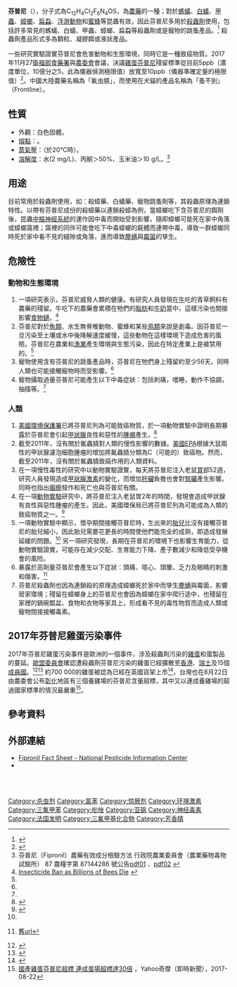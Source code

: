 {{NoteTA|G1=Science}}
{{distinguish|芬太尼}}
{{medical}}
{{chembox
| Verifiedfields = changed
| verifiedrevid = 407490711
|   Name = 芬普尼 Fipronil
|   ImageFile1 = (±)-Fipronil enantiomers structural formulae.png
|   imagename1 = 1 : 1 mixture (racemate)
|   ImageFile2 = Fipronil-3D-sticks.png
|   imagename2 = 1 : 1 mixture (racemate)
|   ImageName = Fipronil
|   IUPACName = (''RS'')-5-amino-1-[2,6-dichloro-4-(trifluoromethyl)phenyl]-4-<br />(trifluoromethylsulfinyl)-1H-pyrazole-3-carbonitrile<br/>(RS)-5-氨基-1-(2,6-二氯-4-三氟甲基苯基)-4-三氟甲基亚磺酰基吡唑-3-腈
|   OtherNames = Fipronil<br />Fluocyanobenpyrazole<br />Termidor<BR>氟虫腈
| Section1 = {{Chembox Identifiers
|   ChemSpiderID_Ref = {{chemspidercite|correct|chemspider}}
| ChemSpiderID = 3235
| UNII_Ref = {{fdacite|correct|FDA}}
| UNII = QGH063955F
| KEGG_Ref = {{keggcite|changed|kegg}}
| KEGG = D01042
| InChI = 1/C12H4Cl2F6N4OS/c13-5-1-4(11(15,16)17)2-6(14)8(5)24-10(22)9(7(3-21)23-24)26(25)12(18,19)20/h1-2H,22H2
| InChIKey = ZOCSXAVNDGMNBV-UHFFFAOYAP
| ChEMBL_Ref = {{ebicite|correct|EBI}}
| ChEMBL = 101326
| StdInChI_Ref = {{stdinchicite|correct|chemspider}}
| StdInChI = 1S/C12H4Cl2F6N4OS/c13-5-1-4(11(15,16)17)2-6(14)8(5)24-10(22)9(7(3-21)23-24)26(25)12(18,19)20/h1-2H,22H2
| StdInChIKey_Ref = {{stdinchicite|correct|chemspider}}
| StdInChIKey = ZOCSXAVNDGMNBV-UHFFFAOYSA-N
| CASNo_Ref = {{cascite|correct|CAS}}
| CASNo = 120068-37-3
|   PubChem = 3352
|   ATCvet = yes
|   ATCCode_prefix = P53
|   ATCCode_suffix = AX15
|   SMILES = FC(F)(F)S(=O)c2c(C#N)nn(c1c(Cl)cc(cc1Cl)C(F)(F)F)c2N
}}
| Section2 = {{Chembox Properties
|   Formula = C<sub>12</sub>H<sub>4</sub>Cl<sub>2</sub>F<sub>6</sub>N<sub>4</sub>OS
|   MolarMass = 437.15
|   Density = 1.477-1.626 g/cm³
|   MeltingPt = 200.5°C
  }}
}}
'''芬普尼'''（{{lang-la|fipronil}}），分子式為C<sub>12</sub>H<sub>4</sub>Cl<sub>2</sub>F<sub>6</sub>N<sub>4</sub>OS，為[[農藥|農藥]]的一種；對於[[螞蟻|螞蟻]]、[[白蟻|白蟻]]、[[甲蟲|甲蟲]]、[[蟑螂|蟑螂]]、[[扁蝨|扁蝨]]、[[浮游動物|浮游動物]]和[[蜜蜂|蜜蜂]]等昆蟲有效，因此芬普尼多用於[[殺蟲劑|殺蟲劑]]使用，包括許多常見的螞蟻、白蟻、甲蟲、蟑螂、扁蝨等殺蟲劑或是寵物的跳蚤產品。<ref name="know">{{Cite web |url=http://bugss.com/what-should-consumers-know-about-termidor-aka-fipronil.html |title=What should consumers know about Termidor aka fipronil |accessdate=2011-06-28 |archive-date=2018-12-21 |archive-url=https://web.archive.org/web/20181221182459/http://bugss.com/what-should-consumers-know-about-termidor-aka-fipronil.html |dead-url=yes }}</ref> 殺蟲劑產品形式多為顆粒、凝膠餌或液狀產品。

一些研究實驗證實芬普尼會危害動物和生態環境，同時它是一種致癌物質。2017年11月27[[衛福部|衛福部]][[食藥署|食藥署]]與[[農委會|農委會]]會議，決議[[雞蛋|雞蛋]][[芬普尼|芬普尼]]殘留標準從目前5ppb（濃度單位，10億分之5，此為儀器偵測極限值）放寬至10ppb（儀器準確定量的極限值）<ref>{{Cite web|url=https://tw.news.appledaily.com/headline/daily/20171128/37858211|title=翻盤 芬普尼蛋放寬為10ppb|accessdate=2017-11-28|archive-date=2017-11-28|archive-url=https://web.archive.org/web/20171128064407/https://tw.news.appledaily.com/headline/daily/20171128/37858211/|dead-url=no}}</ref>。中國大陸農藥名稱為「氟虫腈」，而使用在犬貓的產品名稱為「蚤不到」（Frontline）。

==性質==
*外觀：白色固體。
*[[熔點|熔點]]：{{convert|200|-|201|C}}。
*[[蒸氣壓|蒸氣壓]]：{{convert|370|nPa|abbr=on}}（於20℃時）。
*[[溶解度|溶解度]]：水(2 mg/L)、丙酮＞50%、玉米油＞10 g/L。<ref>芬普尼（Fipronil）農藥有效成分檢驗方法 行政院農業委員會（農業藥物毒物試驗所） 87 農糧字第 87144286 號公告[http://www.tactri.gov.tw/wSite/htdocs/intro/pcd/pcdfile/Cate/book02/080.pdf pdf01] {{Wayback|url=http://www.tactri.gov.tw/wSite/htdocs/intro/pcd/pcdfile/Cate/book02/080.pdf |date=20151123045049 }}、[http://www.tactri.gov.tw/wSite/htdocs/intro/pcd/pcdfile/Cate/book09/108.pdf pdf02] {{Wayback|url=http://www.tactri.gov.tw/wSite/htdocs/intro/pcd/pcdfile/Cate/book09/108.pdf |date=20150501023445 }}</ref>

==用途==
目前常用於殺蟲劑使用，如：殺蟑藥、白蟻藥、寵物跳蚤劑等，其殺蟲原理為連鎖特性。以帶有芬普尼成份的殺蟑藥以連鎖殺蟑為例，當蟑螂吃下含芬普尼的餌劑後，昆蟲[[中樞神經系統|中樞神經系統]]的運作因中毒而開始受到影響，隨即蟑螂可能死在家中角落或蟑螂窩裡；窩裡的同伴可能會吃下中毒蟑螂的屍體而連帶中毒，導致一群蟑螂同時死於家中看不見的縫隙或角落，進而導致[[塵螨|塵螨]]與[[霉菌|霉菌]]的孳生。

==危險性==
===動物和生態環境===
#一項研究表示，芬普尼威脅人類的健康。有研究人員發現在[[牛|牛]]吃的青草飼料有農藥的殘留。牛吃下的農藥會累積在牠們的[[脂肪|脂肪]]和[[牛奶|牛奶]]當中，這樣污染也間接影響[[食物鏈|食物鏈]]。<ref>[http://www.mindfully.org/Pesticide/2004/Fipronil-Kills-Bees4mar04.htm Insecticide Ban as Billions of Bees Die] {{webarchive|url=https://web.archive.org/web/20110405024652/http://www.mindfully.org/Pesticide/2004/Fipronil-Kills-Bees4mar04.htm |date=2011-04-05 }}</ref>
#芬普尼對於[[魚類|魚類]]、水生無脊椎動物、蜜蜂和某些[[鳥類|鳥類]]來說是劇毒。因芬普尼一旦污染至土壤或水中後降解速度緩慢，這些動物在這樣環境下造成危害的風險。芬普尼在農業和[[漁業|漁業]]產生環境與生態污染，因此在特定產業上是被禁用的。<ref name="know"/>
#寵物使用含有芬普尼的跳蚤產品時，芬普尼在牠們身上殘留約至少56天，同時人類也可能接觸寵物時而受影響。<ref name="bee"/>
#寵物攝取過量芬普尼可能產生以下中毒症狀：包括刺痛，嗜睡，動作不協調，抽搐等。<ref name="bee"/>

===人類===
#[[美國環境保護署|美國環境保護署]]已將芬普尼列為可能致癌物質，於一項動物實驗中證明長期暴露於芬普尼會引起[[甲狀腺|甲狀腺]]良性和惡性的[[甲狀腺腫瘤|腫瘤]]產生。<ref>{{Cite web |url=http://www.fluoridealert.org/pesticides/fr.fipronil.htm |title=Fipronil |accessdate=2011-06-28 |archive-date=2008-12-02 |archive-url=https://web.archive.org/web/20081202122500/http://www.fluoridealert.org/pesticides/fr.fipronil.htm |dead-url=no }}</ref>
#截至2011年，沒有關於氟蟲腈對人類的慢性影響的數據。[[美国国家环境保护局|美國EPA]]根據大鼠兩性的甲狀腺濾泡細胞腫瘤的增加將氟蟲腈分類為C（可能的）致癌物。然而，截至2011年，沒有關於氟蟲腈致癌作用的人類資料。
#在一項慢性毒性的研究中以動物實驗證實，每天將芬普尼注入老鼠[[胃|胃]]部52週，研究人員發現造成[[甲狀腺激素|甲狀腺激素]]的變化，而增加[[肝臟|肝臟]]負擔也會對[[腎臟|腎臟]]產生影響。同時也指出[[癲癇|癲癇]]發作和死亡也與芬普尼有關。
#在一項[[動物實驗|動物實驗]]研究中，將芬普尼注入老鼠胃2年的時間，發現會造成甲狀腺有良性與惡性腫瘤的產生。因此，美國環保局已將芬普尼列為可能成為人類的致癌物質之一。<ref name="Firpronil">{{Cite web |url=http://toxipedia.org/display/toxipedia/Fipronil |title=Fipronil |accessdate=2011-06-28 |archive-date=2011-05-30 |archive-url=https://web.archive.org/web/20110530031351/http://toxipedia.org/display/toxipedia/Fipronil |dead-url=yes }}</ref>
#一項動物實驗中顯示，懷孕期間接觸芬普尼時，生出來的[[胎兒|胎兒]]比沒有接觸芬普尼的胎兒細小，因此胎兒需要花更長的時間使他們能完全的成熟，即造成發展延緩的問題。<ref name="bee"/> 另一項研究發現，長期在芬普尼的環境下也影響生育能力，從動物實驗證實，可能存在減少交配、生育能力下降、產子數減少和降低受孕機會的風险。
#暴露於高劑量芬普尼會產生以下症狀：頭痛、噁心、頭暈、乏力及眼睛的刺激和傷害。<ref name="bee">{{cite web|url=https://www.sott.net/article/204199-Mystery-problem-again-hits-bee-colonies|title=Mystery problem again hits bee colonies|author1=Robert Rodriguez|author2=Fresno Bee|date=2010-03-06|accessdate=2011-06-28|archive-date=2017-08-13|archive-url=https://web.archive.org/web/20170813223712/https://www.sott.net/article/204199-Mystery-problem-again-hits-bee-colonies|dead-url=no}}[http://wwww.sott.net/articles/show/204199-Mystery-problem-again-hits-bee-colonies 舊url]{{dead link|date=2018年4月 |bot=InternetArchiveBot |fix-attempted=yes }}</ref>
#芬普尼殺蟲劑也因為連鎖殺的原理造成蟑螂死於家中而孳生[[塵螨|塵螨]]與霉菌，影響居家環境；殘留在蟑螂身上的芬普尼也會因為蟑螂在家中爬行途中，也殘留在家裡的鍋碗瓢盆、食物和衣物等家具上，形成看不見的毒性物質而造成人類或寵物間接接觸毒素。

== 2017年芬普尼雞蛋污染事件 ==
{{main article|2017年芬普尼雞蛋污染事件}}
2017年芬普尼雞蛋污染事件是歐洲的一個事件，涉及殺蟲劑污染的[[雞蛋|雞蛋]]和蛋製品的蔓延。[[歐盟執委會|歐盟委員會]]確認遭殺蟲劑芬普尼污染的雞蛋已經擴散至[[香港|香港]]、[[瑞士|瑞士]]及15個[[欧洲联盟成员国|成員國]]。<ref>{{Cite news|url=http://www.bbc.com/news/world-europe-40896899|title=Eggs containing fipronil found in 15 EU countries and Hong Kong|date=2017-08-11|work=BBC News|access-date=2017-08-11|language=en-GB|archive-date=2017-08-11|archive-url=https://web.archive.org/web/20170811202143/http://www.bbc.com/news/world-europe-40896899|dead-url=no}}</ref><ref>{{Cite news|url=http://abcnews.go.com/Health/wireStory/danes-imported-20-tons-eggs-tainted-scandal-49152254|title=EU: 17 nations get tainted eggs, products in growing scandal|last=News|first=ABC|work=ABC News|access-date=2017-08-11|language=en|deadurl=yes|archiveurl=https://web.archive.org/web/20170811130403/http://abcnews.go.com/Health/wireStory/danes-imported-20-tons-eggs-tainted-scandal-49152254|archivedate=2017-08-11}}</ref> 約700 000的雞蛋被認為已經在英國貨架上市<ref>{{cite web|url=https://www.theguardian.com/world/2017/aug/11/tainted-eggs-found-in-hong-kong-switzerland-and-15-eu-countries|title=Egg contamination scandal widens as 15 EU states, Switzerland and Hong Kong affected|last=Boffey|first=Daniel|date=11 August 2017|publisher=The Guardian|accessdate=11 August 2017|archive-date=2017-08-11|archive-url=https://web.archive.org/web/20170811223619/https://www.theguardian.com/world/2017/aug/11/tainted-eggs-found-in-hong-kong-switzerland-and-15-eu-countries|dead-url=no}}</ref>，台灣也在8月22日由農委會公布[[彰化縣|彰化]]地區有三個養雞場的芬普尼含量超標，其中又以連成養雞場的超過國家標準的情況最嚴重<ref>[https://tw.news.yahoo.com/%E5%9C%8B%E7%94%A2%E9%9B%9E%E8%9B%8B%E8%8A%AC%E6%99%AE%E5%B0%BC%E8%B6%85%E6%A8%99-%E9%80%A3%E6%88%90%E8%9B%8B%E5%A0%B4%E8%B6%85%E6%A8%99%E9%81%9430%E5%80%8D-022937267.html 國產雞蛋芬普尼超標 連成蛋場超標達30倍] {{Wayback|url=https://tw.news.yahoo.com/%E5%9C%8B%E7%94%A2%E9%9B%9E%E8%9B%8B%E8%8A%AC%E6%99%AE%E5%B0%BC%E8%B6%85%E6%A8%99-%E9%80%A3%E6%88%90%E8%9B%8B%E5%A0%B4%E8%B6%85%E6%A8%99%E9%81%9430%E5%80%8D-022937267.html |date=20170822133510 }}，Yahoo奇摩（即時新聞），2017-08-22</ref>。

==參考資料==
{{Reflist|2}}

==外部連結==
{{Commons category}}
*[http://npic.orst.edu/factsheets/fiptech.pdf Fipronil Fact Sheet - National Pesticide Information Center] {{Wayback|url=http://npic.orst.edu/factsheets/fiptech.pdf |date=20150616034148 }}
* {{PPDB|316}}

{{杀虫剂}}
{{tsl|en|Template:GABAergics}}<br>
{{tsl|en|Template:Neurotoxins}}<br>
{{tsl|en|Template:Convulsants}}

[[Category:杀虫剂|Category:杀虫剂]]
[[Category:氯苯|Category:氯苯]]
[[Category:惊厥剂|Category:惊厥剂]]
[[Category:环境激素|Category:环境激素]]
[[Category:三氟甲苯|Category:三氟甲苯]]
[[Category:吡唑|Category:吡唑]]
[[Category:亚砜|Category:亚砜]]
[[Category:神经毒素|Category:神经毒素]]
[[Category:法国发明|Category:法国发明]]
[[Category:三氟甲基化合物|Category:三氟甲基化合物]]
[[Category:芳香腈|Category:芳香腈]]